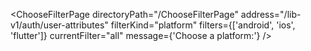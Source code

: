 

<ChooseFilterPage
  directoryPath="/ChooseFilterPage"
  address="/lib-v1/auth/user-attributes"
  filterKind="platform"
  filters={['android', 'ios', 'flutter']}
  currentFilter="all"
  message={'Choose a platform:'}
/>
